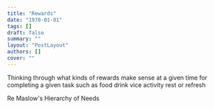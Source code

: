 ```yaml
---
title: "Rewards"
date: "1970-01-01"
tags: []
draft: false
summary: ""
layout: "PostLayout"
authors: []
cover: ""
---
```


Thinking through what kinds of rewards make sense at a given time for completing a given task such as food drink vice activity rest or refresh

Re Maslow's Hierarchy of Needs